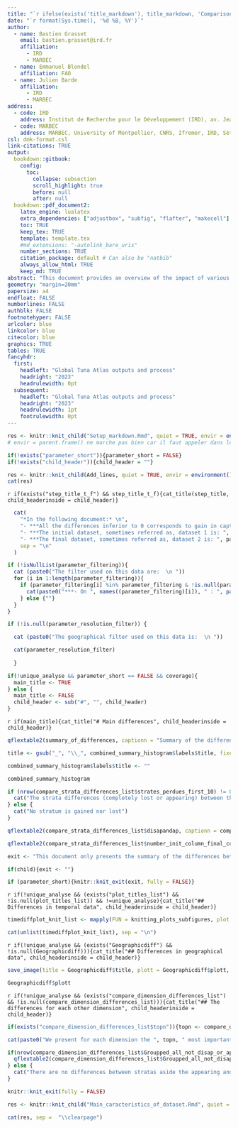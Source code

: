```yaml
---
title: "`r ifelse(exists('title_markdown'), title_markdown, 'Comparison of two CWP format datasets')`"
date: "`r format(Sys.time(), '%d %B, %Y')`"
author:
  - name: Bastien Grasset
    email: bastien.grasset@ird.fr
    affiliation:
      - IRD
      - MARBEC
  - name: Emmanuel Blondel
    affiliation: FAO
  - name: Julien Barde
    affiliation:
      - IRD
      - MARBEC
address:
  - code: IRD
    address: Institut de Recherche pour le Développement (IRD), av. Jean Monnet, CS 30171, 34203 Sète cédex, France
  - code: MARBEC
    address: MARBEC, University of Montpellier, CNRS, Ifremer, IRD, Sète, France
csl: dmk-format.csl
link-citations: TRUE
output:
  bookdown::gitbook:
    config:
      toc:
        collapse: subsection
        scroll_highlight: true
        before: null
        after: null
  bookdown::pdf_document2:
    latex_engine: lualatex 
    extra_dependencies: ["adjustbox", "subfig", "flafter", "makecell"]
    toc: TRUE
    keep_tex: TRUE
    template: template.tex
    #md_extensions: "-autolink_bare_uris"
    number_sections: TRUE
    citation_package: default # Can also be "natbib"
    always_allow_html: TRUE
    keep_md: TRUE
abstract: "This document provides an overview of the impact of various processing steps on a specific dataset from the Global Tuna Atlas. We begin by presenting the final dataset along with its key characteristics, followed by a global comparison with the FIRMS level 0 dataset. Next, we outline each step involved in creating the final dataset, detailing the decisions made and their effects on specific data points.\n If you would like to explore the impact of individual processing steps with more specific filters, feel free to contact us or rerun the process and automated reporting using the project available on GitHub at firms-gta/geoflow-tunaatlas."
geometry: "margin=20mm"
papersize: a4
endfloat: FALSE
numberlines: FALSE
authblk: FALSE
footnotehyper: FALSE
urlcolor: blue
linkcolor: blue
citecolor: blue
graphics: TRUE
tables: TRUE
fancyhdr:
  first:
    headleft: "Global Tuna Atlas outputs and process"
    headright: "2023"
    headrulewidth: 0pt
  subsequent:
    headleft: "Global Tuna Atlas outputs and process"
    headright: "2023"
    headrulewidth: 1pt
    footrulewidth: 0pt
---
```



```r

res <- knitr::knit_child("Setup_markdown.Rmd", quiet = TRUE, envir = environment())
# envir = parent.frame() ne marche pas bien car il faut appeler dans le nouveau markdown (child) envir$obj
```

```r

if(!exists("parameter_short")){parameter_short = FALSE}
if(!exists("child_header")){child_header = ""}

```


```r

res <- knitr::knit_child(Add_lines, quiet = TRUE, envir = environment())
cat(res)

```

`r if(exists("step_title_t_f") && step_title_t_f){cat_title(step_title, child_headerinside = child_header)}`

```r

  cat(
    "*In the following document:* \n",
    "- ***All the differences inferior to 0 corresponds to gain in captures.*** \n", 
    "- ***The initial dataset, sometimes referred as, dataset 1 is: ", parameter_titre_dataset_1, "*** \n",
    "- ***The final dataset, sometimes referred as, dataset 2 is: ", parameter_titre_dataset_2, "***", 
    sep = "\n"
  )

```

```r

if (!isNullList(parameter_filtering)){
  cat (paste0("The filter used on this data are:  \n "))
  for (i in 1:length(parameter_filtering)){
    if (parameter_filtering[i] %in% parameter_filtering & !is.null(parameter_filtering[[i]])){
      cat(paste0("***- On ", names((parameter_filtering)[i]), " : ", paste((parameter_filtering)[[i]], collapse = " ; "),"*** \n"))
    } else {""}
  }
}

if (!is.null(parameter_resolution_filter)) {

  cat (paste0("The geographical filter used on this data is:  \n "))

  cat(parameter_resolution_filter)
    
  }


```

```r

if(!unique_analyse && parameter_short == FALSE && coverage){
  main_title <- TRUE
} else {
  main_title <- FALSE
  child_header <- sub("#", "", child_header)
}

```

`r if(main_title){cat_title("# Main differences", child_headerinside = child_header)}`

```r

qflextable2(summary_of_differences, captionn = "Summary of the difference between the two datasets", columns_to_color = c("Difference"), save_folder = "Summary", interactive_plot = FALSE)

```

```r

title <- gsub("_", "\\_", combined_summary_histogram$labels$title, fixed = TRUE)

combined_summary_histogram$labels$title <- ""

```


```r

combined_summary_histogram

```

```r

if (nrow(compare_strata_differences_list$strates_perdues_first_10) != 0) {
  cat("The strata differences (completely lost or appearing) between the first one and the second one (representing ", round(compare_strata_differences_list$pourcentage_strates_perdues), " % of the total number of strata) are :")
} else {
  cat("No stratum is gained nor lost")
}
```

```r

qflextable2(compare_strata_differences_list$disapandap, captionn = compare_strata_differences_list$title, columns_to_color = c("Difference in millions"), grouped_data = c("Dimension", "measurement_unit", "Loss / Gain"), save_folder = "Diffstratas", fig.pathinside = fig.path, interactive_plot = FALSE, find_and_print = FALSE)

```

```r

qflextable2(compare_strata_differences_list$number_init_column_final_column, captionn = "Comparison of number of stratas between the two datasets", columns_to_color = c("Difference"), save_folder = "Diffstratas", fig.pathinside = fig.path, interactive_plot = FALSE)

```

```r

exit <- "This document only presents the summary of the differences between the two datasets. If you need a more detailed summary please provide FALSE as argument for the 'short' parameter"

if(child){exit <- ""}

if (parameter_short){knitr::knit_exit(exit, fully = FALSE)}


```


`r if(!unique_analyse && (exists("plot_titles_list") && !is.null(plot_titles_list)) && !=unique_analyse){cat_title("## Differences in temporal data", child_headerinside = child_header)}`

```r

timediffplot_knit_list <- mapply(FUN = knitting_plots_subfigures, plot = plot_titles_list$plots, title = plot_titles_list$titles, MoreArgs = list(folder = "Temporal", fig.pathinside = fig.path))

```


```r

cat(unlist(timediffplot_knit_list), sep = "\n")

```

\clearpage

`r if(!unique_analyse && (exists("Geographicdiff") && !is.null(Geographicdiff))){cat_title("## Differences in geographical data", child_headerinside = child_header)}`

```r

save_image(title = Geographicdiff$title, plott = Geographicdiff$plott, folder = "Spatialdiffmap", find_and_print = outputonly, fig.pathinside = fig.path)

```


```r

Geographicdiff$plott

```

\clearpage

`r if(!unique_analyse && (exists("compare_dimension_differences_list") && !is.null(compare_dimension_differences_list))){cat_title("## The differences for each other dimension", child_headerinside = child_header)}`

```r
if(exists("compare_dimension_differences_list$topn")){topn <- compare_dimension_differences_list$topn} else{topn <- 6}
```


```r

cat(paste0("We present for each dimension the ", topn, " most important differences without presenting the stratas completely appearing or disappearing."))

```



```r
if(nrow(compare_dimension_differences_list$Groupped_all_not_disap_or_app_to_dysplay) != 0) {
  qflextable2(compare_dimension_differences_list$Groupped_all_not_disap_or_app_to_dysplay, captionn = compare_dimension_differences_list$title, grouped_data = c("Dimension", "measurement_unit", "Loss / Gain"), save_folder = "Diffstratas", columns_to_color = c("Difference (in %)"))
} else {
  cat("There are no differences between stratas aside the appearing and disappearing ones")
}
```


```r

knitr::knit_exit(fully = FALSE)

```

```r

res <- knitr::knit_child("Main_caracteristics_of_dataset.Rmd", quiet = TRUE, envir = environment())

cat(res, sep =  "\\clearpage")

```
